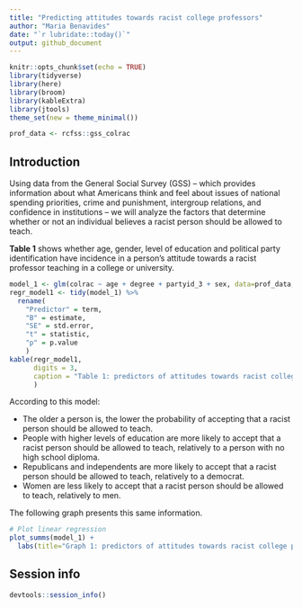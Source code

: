 ```yaml
---
title: "Predicting attitudes towards racist college professors"
author: "Maria Benavides"
date: "`r lubridate::today()`"
output: github_document
---
```


```r
knitr::opts_chunk$set(echo = TRUE)
library(tidyverse)
library(here)
library(broom)
library(kableExtra)
library(jtools)
theme_set(new = theme_minimal())

prof_data <- rcfss::gss_colrac
```

## Introduction 

Using data from the General Social Survey (GSS) – which provides information about what Americans think and feel about issues of national spending priorities, crime and punishment, intergroup relations, and confidence in institutions – we will analyze the factors that determine whether or not an individual believes a racist person should be allowed to teach.

**Table 1** shows whether age, gender, level of education and political party identification have incidence in a person’s attitude towards a racist professor teaching in a college or university. 


```r
model_1 <- glm(colrac ~ age + degree + partyid_3 + sex, data=prof_data, family = "binomial")
regr_model1 <- tidy(model_1) %>%
  rename(
    "Predictor" = term,
    "B" = estimate, 
    "SE" = std.error, 
    "t" = statistic, 
    "p" = p.value
    ) 
kable(regr_model1, 
      digits = 3, 
      caption = "Table 1: predictors of attitudes towards racist college professors"
      ) 
```

According to this model: 

* The older a person is, the lower the probability of accepting that a racist person should be allowed to teach. 
* People with higher levels of education are more likely to accept that a racist person should be allowed to teach, relatively to a person with no high school diploma. 
* Republicans and independents are more likely to accept that a racist person should be allowed to teach, relatively to a democrat. 
* Women are less likely to accept that a racist person should be allowed to teach, relatively to men. 

The following graph presents this same information. 


```r

# Plot linear regression 
plot_summs(model_1) +
  labs(title="Graph 1: predictors of attitudes towards racist college professors") 

```



## Session info

```r
devtools::session_info()
```
